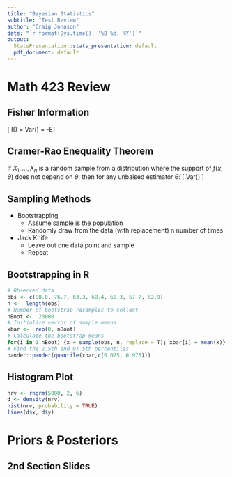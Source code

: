 ```yaml
---
title: "Bayesian Statistics"
subtitle: "Test Review"
author: "Craig Johnson"
date: "`r format(Sys.time(), '%B %d, %Y')`"
output: 
  StatsPresentation::stats_presentation: default
  pdf_document: default
---
```


# Math 423 Review

## Fisher Information

\[
I(\theta) = Var\left(\dfrac{d}{d\theta}\log{f(x;\theta)}\right) = -E\left[\dfrac{d^{2}}{d\theta^{2}}\log{f(x;\theta)}\right]
\]

## Cramer-Rao Enequality Theorem

If $X_{1},\ldots,X_{n}$ is a random sample from a distribution where the support of $f(x;\theta)$ does not depend on $\theta$, then for any unbaised estimator $\hat{\theta}$:
\[
Var(\hat{\theta}) \geq \dfrac{1}{I(\theta)}
\]

## Sampling Methods

- Bootstrapping
  - Assume sample is the population
  - Randomly draw from the data (with replacement) n number of times
- Jack Knife
  - Leave out one data point and sample
  - Repeat

## Bootstrapping in R

```r
# Observed data
obs <- c(88.0, 76.7, 63.3, 68.4, 60.3, 57.7, 62.9)
n <-  length(obs)
# Number of bootstrap resamples to collect
nBoot <-  20000
# Initialize vector of sample means
xbar <-  rep(0, nBoot)
# Calculate the bootstrap means
for(i in 1:nBoot) {x = sample(obs, n, replace = T); xbar[i] = mean(x)}
# Find the 2.5th and 97.5th percentiles
pander::pander(quantile(xbar,c(0.025, 0.975)))
```

## Histogram Plot

```r
nrv <- rnorm(5000, 2, 6)
d <- density(nrv)
hist(nrv, probability = TRUE)
lines(d$x, d$y)
```

# Priors \& Posteriors

## 2nd Section Slides
